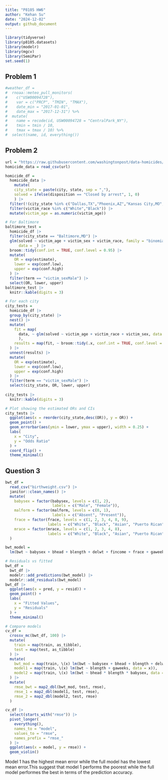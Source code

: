```yaml
---
title: "P8105 HW6"
author: "Kehan Su"
date: "2024-12-02"
output: github_document
---
```


```r
library(tidyverse)
library(p8105.datasets)
library(modelr)
library(mgcv)
library(SemiPar)
set.seed(1)
```

## Problem 1

```r
#weather_df = 
#  rnoaa::meteo_pull_monitors(
#    c("USW00094728"),
#    var = c("PRCP", "TMIN", "TMAX"), 
#    date_min = "2017-01-01",
#    date_max = "2017-12-31") %>%
#  mutate(
#    name = recode(id, USW00094728 = "CentralPark_NY"),
#    tmin = tmin / 10,
#    tmax = tmax / 10) %>%
#  select(name, id, everything())
```


## Problem 2

```r
url = "https://raw.githubusercontent.com/washingtonpost/data-homicides/master/homicide-data.csv"
homicide_data = read_csv(url)
```
```r
homicide_df = 
  homicide_data |>
    mutate(
    city_state = paste(city, state, sep = ","),
    solved = ifelse(disposition == "Closed by arrest", 1, 0)
    ) |>
  filter(!(city_state %in% c("Dallas,TX","Phoenix,AZ","Kansas City,MO","Tulsa,AL"))) |>
  filter(victim_race %in% c("White","Black")) |>
  mutate(victim_age = as.numeric(victim_age))
```

```r
# For Baltimore
baltimore_test = 
  homicide_df |>
  filter(city_state == "Baltimore,MD") |>
  glm(solved ~ victim_age + victim_sex + victim_race, family = "binomial", 
      data = _) |>
  broom::tidy(conf.int = TRUE, conf.level = 0.95) |>
  mutate(
    OR = exp(estimate),
    lower = exp(conf.low),
    upper = exp(conf.high)
  ) |>
  filter(term == "victim_sexMale") |>
  select(OR, lower, upper)
baltimore_test |>
  knitr::kable(digits = 3)
```

```r
# For each city
city_tests = 
  homicide_df |>
  group_by(city_state) |>
  nest() |>
  mutate(
    fit = map(
      data, ~ glm(solved ~ victim_age + victim_race + victim_sex, data = ., family = binomial())
      ),
    results = map(fit, ~ broom::tidy(.x, conf.int = TRUE, conf.level = 0.95))
  ) |>
  unnest(results) |>
  mutate(
    OR = exp(estimate),
    lower = exp(conf.low),
    upper = exp(conf.high)
  ) |>
  filter(term == "victim_sexMale") |>
  select(city_state, OR, lower, upper)
    
city_tests |>
  knitr::kable(digits = 3)
```

```r
# Plot showing the estimated ORs and CIs
city_tests |>
  ggplot(aes(x = reorder(city_state,desc(OR)), y = OR)) +
  geom_point() +
  geom_errorbar(aes(ymin = lower, ymax = upper), width = 0.25) +
  labs(
    x = "City",
    y = "Odds Ratio"
  ) +
  coord_flip() +
  theme_minimal()
```

## Question 3

```r
bwt_df = 
  read_csv("birthweight.csv") |>
  janitor::clean_names() |>
  mutate(
    babysex = factor(babysex, levels = c(1, 2), 
                     labels = c("Male", "Female")),
    malform = factor(malform, levels = c(0, 1), 
                     labels = c("Absent", "Present")),
    frace = factor(frace, levels = c(1, 2, 3, 4, 8, 9), 
                   labels = c("White", "Black", "Asian", "Puerto Rican", "Other", "Unknown")),
    mrace = factor(mrace, levels = c(1, 2, 3, 4, 8), 
                   labels = c("White", "Black", "Asian", "Puerto Rican", "Other"))
  )
```
```r
bwt_model =
  lm(bwt ~ babysex + bhead + blength + delwt + fincome + frace + gaweeks + malform + momage + ppbmi + smoken + wtgain + mrace, data = bwt_df)
```

```r
# Residuals vs fitted
bwt_df =
  bwt_df |>
  modelr::add_predictions(bwt_model) |>
  modelr::add_residuals(bwt_model)
bwt_df |>
  ggplot(aes(x = pred, y = resid)) +
  geom_point() +
  labs(
    x = "Fitted Values",
    y = "Residuals"
  ) +
  theme_minimal()
```

```r
# Compare models
cv_df = 
  crossv_mc(bwt_df, 100) |>
  mutate(
    train = map(train, as_tibble),
    test = map(test, as_tibble)
  ) |>
  mutate(
    bwt_mod = map(train, \(x) lm(bwt ~ babysex + bhead + blength + delwt + fincome + frace + gaweeks + malform + momage + ppbmi + smoken + wtgain + mrace, data = x)),
    model1 = map(train, \(x) lm(bwt ~ blength + gaweeks, data = x)),
    model2 = map(train, \(x) lm(bwt ~ bhead * blength * babysex, data = x))
  ) |>
  mutate(
    rmse_bwt = map2_dbl(bwt_mod, test, rmse),
    rmse_1 = map2_dbl(model1, test, rmse),
    rmse_2 = map2_dbl(model2, test, rmse)
  )

cv_df |>
  select(starts_with("rmse")) |>
  pivot_longer(
    everything(),
    names_to = "model",
    values_to = "rmse",
    names_prefix = "rmse_"
  ) |>
  ggplot(aes(x = model, y = rmse)) +
  geom_violin()
```

Model 1 has the highest mean error while the full model has the lowest mean error.This suggest that model 1 performs the poorest while the full model performes the best in terms of the prediction accuracy.







